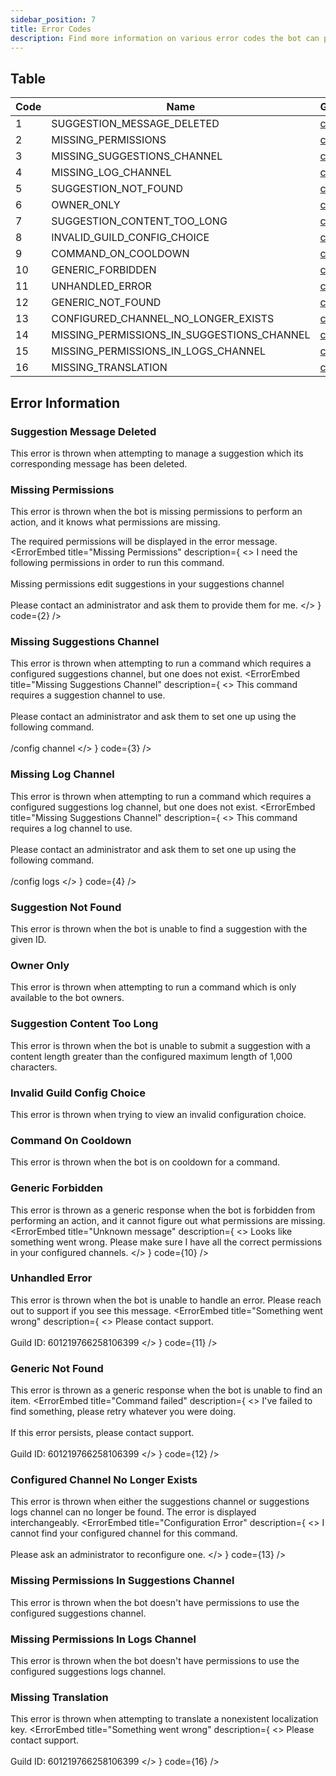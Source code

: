 ```yaml
---
sidebar_position: 7
title: Error Codes
description: Find more information on various error codes the bot can provide and what to do about it.
---
```


## Table

| Code | Name                                       | Guide                                                |
|------|--------------------------------------------|------------------------------------------------------|
| 1    | SUGGESTION_MESSAGE_DELETED                 | [click](#suggestion-message-deleted)                 |
| 2    | MISSING_PERMISSIONS                        | [click](#missing-permissions)                        |
| 3    | MISSING_SUGGESTIONS_CHANNEL                | [click](#missing-suggestions-channel)                |
| 4    | MISSING_LOG_CHANNEL                        | [click](#missing-log-channel)                        |
| 5    | SUGGESTION_NOT_FOUND                       | [click](#suggestion-not-found)                       |
| 6    | OWNER_ONLY                                 | [click](#owner-only)                                 |
| 7    | SUGGESTION_CONTENT_TOO_LONG                | [click](#suggestion-content-too-long)                |
| 8    | INVALID_GUILD_CONFIG_CHOICE                | [click](#invalid-guild-config-choice)                |
| 9    | COMMAND_ON_COOLDOWN                        | [click](#command-on-cooldown)                        |
| 10   | GENERIC_FORBIDDEN                          | [click](#generic-forbidden)                          |
| 11   | UNHANDLED_ERROR                            | [click](#unhandled-error)                            |
| 12   | GENERIC_NOT_FOUND                          | [click](#generic-not-found)                          |
| 13   | CONFIGURED_CHANNEL_NO_LONGER_EXISTS        | [click](#configured-channel-no-longer-exists)        |
| 14   | MISSING_PERMISSIONS_IN_SUGGESTIONS_CHANNEL | [click](#missing-permissions-in-suggestions-channel) |
| 15   | MISSING_PERMISSIONS_IN_LOGS_CHANNEL        | [click](#missing-permissions-in-logs-channel)        |
| 16   | MISSING_TRANSLATION                        | [click](#missing-translation)                        |

## Error Information

### Suggestion Message Deleted

This error is thrown when attempting to manage a suggestion which its corresponding message has been deleted.
<ErrorEmbed title="Command failed" description="Looks like this suggestion was deleted." code={1} />

### Missing Permissions

This error is thrown when the bot is missing permissions to perform an action, and it knows what permissions are missing.

The required permissions will be displayed in the error message.
<ErrorEmbed
  title="Missing Permissions"
  description={
    <>
      I need the following permissions in order to run this command.
      <br /><br />
      Missing permissions edit suggestions in your suggestions channel
      <br /><br />
      Please contact an administrator and ask them to provide them for me.
    </>
  }
  code={2} />

### Missing Suggestions Channel

This error is thrown when attempting to run a command which requires a configured suggestions channel, but one does not exist.
<ErrorEmbed
  title="Missing Suggestions Channel"
  description={
    <>
      This command requires a suggestion channel to use.
      <br /><br />
      Please contact an administrator and ask them to set one up using the
      following command.
      <br /><br />
      <DiscordInlineCode>/config channel</DiscordInlineCode>
    </>
  }
  code={3} />

### Missing Log Channel

This error is thrown when attempting to run a command which requires a configured suggestions log channel, but one does not exist.
<ErrorEmbed
  title="Missing Suggestions Channel"
  description={
    <>
      This command requires a log channel to use.
      <br /><br />
      Please contact an administrator and ask them to set one up using the following command.
      <br /><br />
      <DiscordInlineCode>/config logs</DiscordInlineCode>
    </>
  }
  code={4} />

### Suggestion Not Found

This error is thrown when the bot is unable to find a suggestion with the given ID.
<ErrorEmbed title="Command failed" description="No suggestion exists  with this id." code={5} />

### Owner Only

This error is thrown when attempting to run a command which is only available to the bot owners.
<ErrorEmbed title="Command failed" description="You do not have permission to run this command." code={6} />

### Suggestion Content Too Long

This error is thrown when the bot is unable to submit a suggestion with a content length greater than the configured maximum length of 1,000 characters.
<ErrorEmbed title="Command failed" description="Your suggestion content was too long, please limit it to 1000 characters or less." code={7} />

### Invalid Guild Config Choice

This error is thrown when trying to view an invalid configuration choice.
<ErrorEmbed title="Command failed" description="The provided guild config choice doesn't exist." code={8} />

### Command On Cooldown

This error is thrown when the bot is on cooldown for a command.
<ErrorEmbed title="Command on Cooldown" description="Ahh man so fast! You must wait 3 seconds to run this command again" code={9} />

### Generic Forbidden

This error is thrown as a generic response when the bot is forbidden from performing an action, and it cannot figure out what permissions are missing.
<ErrorEmbed
  title="Unknown message"
  description={
    <>
      Looks like something went wrong.
      Please make sure I have all the correct permissions in your configured channels.
    </>
  }
  code={10} />

### Unhandled Error

This error is thrown when the bot is unable to handle an error. Please reach out to support if you see this message.
<ErrorEmbed
  title="Something went wrong"
  description={
    <>
      Please contact support.
      <br /><br />
      Guild ID: 601219766258106399
    </>
  }
  code={11} />

### Generic Not Found

This error is thrown as a generic response when the bot is unable to find an item.
<ErrorEmbed
  title="Command failed"
  description={
    <>
      I've failed to find something, please retry whatever you were doing.
      <br /><br />
      If this error persists, please contact support.
      <br /><br />
      Guild ID: 601219766258106399
    </>
  }
  code={12} />

### Configured Channel No Longer Exists

This error is thrown when either the suggestions channel or suggestions logs channel can no longer be found. The error is displayed interchangeably.
<ErrorEmbed
  title="Configuration Error"
  description={
    <>
      I cannot find your configured channel for this command.
      <br /><br />
      Please ask an administrator to reconfigure one.
    </>
  }
  code={13} />

### Missing Permissions In Suggestions Channel

This error is thrown when the bot doesn't have permissions to use the configured suggestions channel.
<ErrorEmbed title="Configuration Error" description="I do not have permission to use your guilds configured suggestions channel." code={14} />

### Missing Permissions In Logs Channel

This error is thrown when the bot doesn't have permissions to use the configured suggestions logs channel.
<ErrorEmbed title="Configuration Error" description="I do not have permission to use your guilds configured logs channel." code={15} />

### Missing Translation

This error is thrown when attempting to translate a nonexistent localization key.
<ErrorEmbed
  title="Something went wrong"
  description={
    <>
      Please contact support.
      <br /><br />
      Guild ID: 601219766258106399
    </>
  }
  code={16} />
